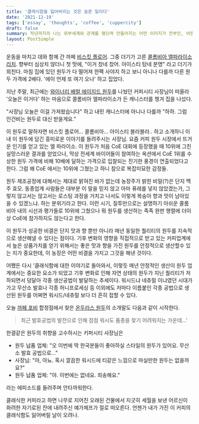 ```yaml
---
title: '클래식함을 잃어버리는 것은 슬픈 일이다'
date: '2021-12-19'
tags: ['essay', 'thoughts', 'coffee', 'cuppercity']
draft: false
summary: 작년까지의 나는 외부세계와 관계를 맺으며 만들어지는 어떤 이미지가 전부인, 어떤 의미로 내가 나 자신과 관계를 맺는 과정이 ‘생략’된 것은 아니었나라는 생각을 한다.
layout: PostSimple
---
```


운동을 마치고 데와 함께 간 까페 [비스킷 플로어](https://www.instagram.com/biscuit_floor '비스킷 플로어 인스타그램'). 그중 더기가 고른 [콜롬비아 엘파라이소 리치](https://smartstore.naver.com/biscuitfloor_coffee/products/4828066111 '콜롬비아 엘파라이소 리치 네이버 스토어'). 향부터 심상치 않더니 첫 맛에,
"이거 찼네 찼어. 아이스티 탔네 분명" 라고 더기가 외친다. 마침 집에 있던 원두가 다 떨어져 한팩 사야지 하고 보니
아니나 다를까 다른 원두 가격에 2배다. '에이 언제 또 여기 오나' 하고 집었다.

지난 주말, 최근에는 [와이너리 배럴 에이지드 원두](https://wateravenuecoffee.com/collections/beans/products/cabernet-sauvignon-barrel-aged-mexico 'Cabernet Sauvignon Barrel Aged Mexico')를 나눴던 커퍼시티 사장님이 떠올라 '오늘은 이거다' 하는
마음으로 콜롬비아 엘파라이소가 든 캐니스터를 챙겨 집을 나섰다.

"사장님 오늘은 이걸 가져왔습니다" 하고 내민 캐니스터에 아니나 다를까
"하하. 그럼 인건비는 원두로 대신 받을게요."

이 원두로 말하자면 비스킷 플로어... 콜롬비아... 아이스티 블라블라.. 하고 소개하니 이내 이 원두에 담긴 흥미로운 이야기를 들려주시는 사장님.
요즘 커피 원두 시장에서 뜨거운 인기를 얻고 있는 엘 파라이소. 이 원두가 처음 CoE 대회에 등장했을 때 10위에 그친 실망스러운 결과를 얻었으나,
막상 전세계 바이어들이 참여하는 옥션에서 CoE 1위를 수상한 원두 가격에 비해 10배에 달하는 가격으로 입찰되는 진기한 풍경이
연출되었다고 한다. 그럼 왜 CoE 에서는 10위에 그쳤는고 하니 참으로 복잡미묘한 감정들.

원두 제조공정에 대해서는 제대로 밝혀진 바가 없는데 농장주가 밝힌 비밀(?)은 단지 맥주 효모.
동종업계 사람들은 대부분 이 말을 믿지 않고 아마 퓨레를 넣지 않았겠는가, 그렇지 않고서는
않고서는 로스팅 과정을 거치고 나서도 이렇게 복숭아 향과 맛이 남아있을 수 있겠느냐. 하는 분위기라고 한다.
이런 시기, 질투만으로는 설명하기 아쉬운 콜롬비아 내의 시선과 평가들로 10위에 그쳤으나
뭐 원두를 생산하는 족족 완판 행렬에 더이상 CoE에 참가하지도 않는다고 한다.

이 원두가 성공한 비결은 단지 맛과 향 뿐만 아니라 매년 동일한 퀄리티의 원두를 지속적으로 생산해낼 수 있다는 점이다.
기후 변화의 영향을 직접적으로 받고 있는 커피업계에서 높은 상품가치를 얻기 위해서는 좋은 맛과 향을 가진 원두를 안정적으로 생산할수
있는 지가 중요한데, 이 농장은 어떤 비결을 가지고 그것을 해낸 것이다.

어쨌든 다시 '클래식함에 대한 이야기로 돌아와서, 이렇듯 매년 안정적인 생산이 원두 업계에서는 중요한 요소가 되었고 기후 변화로 인해 자연 상태의 원두가 지닌 퀄리티가 저하되면서 덩달아 각종 생산공법이 발달하는 추세이다. 워시드냐 네츄럴 이냐였던 시대가 가고 무산소 발효나 각종 허니프로세싱 등 이외에도 저마다 이름붙인 각종 공법으로 생산된 원두를 어쩌면 워시드/네츄럴 보다 더 흔히 접할 수 있다.

오늘 [까페 포비](https://fourb.co.kr/ '까페 포비 홈페이지') 합정점에서 찾은 [온두라스 원두](https://smartstore.naver.com/fourbroastery/products/6053721278 '온두라스 부에나 비스타 네이버 스토어')의 소개말도 다음과 같이 시작한다.

> 최근 발효공법의 발전으로 인해 점점 워시도 품종을 찾기 어려워지는 가운데...’

한결같은 원두의 취향을 고수하시는 키퍼시티 사장님은

- 원두 납품 업체: "오 이번에 딱 한국분들이 좋아하실 스타일의 원두가 있어요. 무산소 발효 공법으로..."
- 사장님: "아, 아뇨. 혹시 깔끔한 워시드에 티같은 느낌으로 마실만한 원두는 없을까요?"
- 원두 납품 업체: "아. 이번에는 없네요. 죄송해요."

라는 에피소드를 들려주며 안타까워한다.

클래식한 커피라고 하면 나무로 지어진 오래된 건물에서 지긋히 세월을 보낸 어르신이 화려한 자기로된 잔에 내려주신 예가체프가 절로 떠오른다. 언젠가 내가 가진 이 커피의 클래식함도 잃어버릴 날이 오려나.
